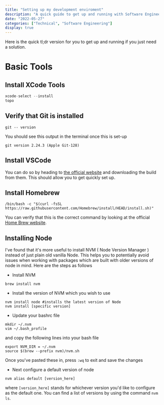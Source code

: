 ```yaml
---
title: "Setting up my development enviroment"
description: "A quick guide to get up and running with Software Engineering"
date: "2022-05-27"
categories: ["Technical", "Software Engineering"]
display: true
---
```


Here is the quick tl;dr version for you to get up and running if you just need a solution.

# Basic Tools

## Install XCode Tools

```js
xcode-select --install
topo
```

## Verify that Git is installed

```
git -- version
```

You should see this output in the terminal once this is set-up

```
git version 2.24.3 (Apple Git-128)
```

## Install VSCode

You can do so by heading to [the official website](https://code.visualstudio.com/) and downloading the build from them. This should allow you to get quickly set up.

## Install Homebrew

```
/bin/bash -c "$(curl -fsSL https://raw.githubusercontent.com/Homebrew/install/HEAD/install.sh)"
```

You can verify that this is the correct command by looking at the official [Home Brew website](https://brew.sh).

## Installing Node

I've found that it's more useful to install NVM ( Node Version Manager ) instead of just plain old vanilla Node. This helps you to potentially avoid issues when working with packages which are built with older versions of node in mind. Here are the steps as follows

- Install NVM

```
brew install nvm
```

- Install the version of NVM which you wish to use

```
nvm install node #installs the latest version of Node
nvm install [specific version]
```

- Update your bashrc file

```
mkdir ~/.nvm
vim ~/.bash_profile
```

and copy the following lines into your bash file

```
export NVM_DIR = ~/.nvm
source $(brew --prefix nvm)/nvm.sh
```

Once you've pasted these in, press `:wq` to exit and save the changes

- Next configure a default version of node

```
nvm alias default [version_here]
```

where `[version_here]` stands for whichever version you'd like to configure as the default one. You can find a list of versions by using the command `nvm ls`.
